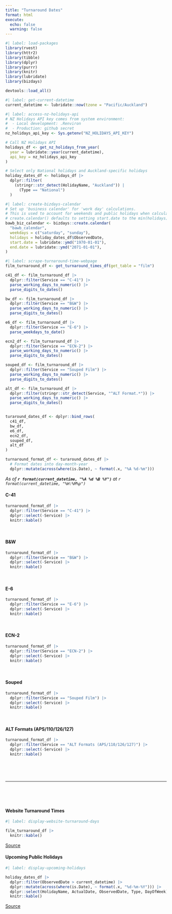 ```yaml
---
title: "Turnaround Dates"
format: html
execute:
  echo: false
  warning: false
---
```


```r
#| label: load-packages
library(rvest)
library(httr2)
library(tibble)
library(dplyr)
library(purrr)
library(knitr)
library(lubridate)
library(bizdays)

devtools::load_all()
```


```r
#| label: get-current-datetime
current_datetime <- lubridate::now(tzone = "Pacific/Auckland")
```

```r
#| label: access-nz-holidays-api
# NZ Holidays API key comes from system environment:
#  - Local development: .Renviron
#  - Production: github secret
nz_holidays_api_key <- Sys.getenv("NZ_HOLIDAYS_API_KEY")

# Call NZ Holidays API
holidays_df <- get_nz_holidays_from_year(
  year = lubridate::year(current_datetime),
  api_key = nz_holidays_api_key
)

# Select only National holidays and Auckland-specific holidays
holiday_dates_df <- holidays_df |>
  dplyr::filter(
    (stringr::str_detect(HolidayName, "Auckland")) |
      (Type == "National")
  )
```

```r
#| label: create-bizdays-calendar
# Set up 'business calendar' for 'work day' calculations.
# This is used to account for weekends and public holidays when calculating due dates.
# create.calendar() defaults to setting start.date to the min(holidays). So need to specify manual start/end dates.
bawb_biz_calendar <- bizdays::create.calendar(
  "bawb_calendar",
  weekdays = c("saturday", "sunday"),
  holidays = holiday_dates_df$ObservedDate,
  start.date = lubridate::ymd("1970-01-01"),
  end.date = lubridate::ymd("2071-01-01"),
)
```

```r
#| label: scrape-turnaround-time-webpage
film_turnaround_df <- get_turnaround_times_df(get_table = "film")
```

```r
c41_df <- film_turnaround_df |>
  dplyr::filter(Service == "C-41") |>
  parse_working_days_to_numeric() |>
  parse_digits_to_dates()

bw_df <- film_turnaround_df |>
  dplyr::filter(Service == "B&W") |>
  parse_working_days_to_numeric() |>
  parse_digits_to_dates()

e6_df <- film_turnaround_df |>
  dplyr::filter(Service == "E-6") |>
  parse_weekdays_to_date()

ecn2_df <- film_turnaround_df |>
  dplyr::filter(Service == "ECN-2") |>
  parse_working_days_to_numeric() |>
  parse_digits_to_dates()

souped_df <- film_turnaround_df |>
  dplyr::filter(Service == "Souped Film") |>
  parse_working_days_to_numeric() |>
  parse_digits_to_dates()

alt_df <- film_turnaround_df |>
  dplyr::filter(stringr::str_detect(Service, "^ALT Format.*")) |>
  parse_working_days_to_numeric() |>
  parse_digits_to_dates()


turaround_dates_df <- dplyr::bind_rows(
  c41_df,
  bw_df,
  e6_df,
  ecn2_df,
  souped_df,
  alt_df
)
```

```r
turnaround_format_df <- turaround_dates_df |>
  # Format dates into day-month-year
  dplyr::mutate(across(where(is.Date), ~ format(.x, "%A %d-%m")))
```

*As of **`r format(current_datetime, "%A %d %B %Y")`** at `r format(current_datetime, "%H:%M%p")`*


#### C-41

```r
turnaround_format_df |>
  dplyr::filter(Service == "C-41") |>
  dplyr::select(-Service) |>
  knitr::kable()
```

\

#### B&W

```r
turnaround_format_df |>
  dplyr::filter(Service == "B&W") |>
  dplyr::select(-Service) |>
  knitr::kable()
```

\

#### E-6

```r
turnaround_format_df |>
  dplyr::filter(Service == "E-6") |>
  dplyr::select(-Service) |>
  knitr::kable()
```

\

#### ECN-2

```r
turnaround_format_df |>
  dplyr::filter(Service == "ECN-2") |>
  dplyr::select(-Service) |>
  knitr::kable()
```

\

#### Souped

```r
turnaround_format_df |>
  dplyr::filter(Service == "Souped Film") |>
  dplyr::select(-Service) |>
  knitr::kable()
```

\

#### ALT Formats (APS/110/126/127)

```r
turnaround_format_df |>
  dplyr::filter(Service == "ALT Formats (APS/110/126/127)") |>
  dplyr::select(-Service) |>
  knitr::kable()
```

\

\


------------------------------------------------------------------------

\

\

#### Website Turnaround Times
```r
#| label: display-website-turnaround-days

film_turnaround_df |>
  knitr::kable()
```

[Source](https://theblackandwhitebox.co.nz/turn-around-times/)


#### Upcoming Public Holidays
```r
#| label: display-upcoming-holidays

holiday_dates_df |>
  dplyr::filter(ObservedDate > current_datetime) |>
  dplyr::mutate(across(where(is.Date), ~ format(.x, "%d-%m-%Y"))) |>
  dplyr::select(HolidayName, ActualDate, ObservedDate, Type, DayOfWeek) |>
  knitr::kable()
```

[Source](https://www.public-holidays.nz/)
